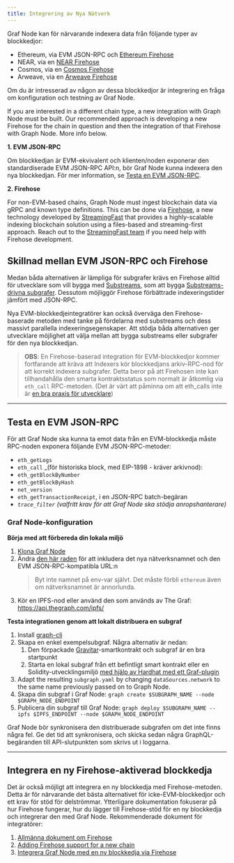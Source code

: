 ```yaml
---
title: Integrering av Nya Nätverk
---
```


Graf Node kan för närvarande indexera data från följande typer av blockkedjor:

- Ethereum, via EVM JSON-RPC och [Ethereum Firehose](https://github.com/streamingfast/firehose-ethereum)
- NEAR, via en [NEAR Firehose](https://github.com/streamingfast/near-firehose-indexer)
- Cosmos, via en [Cosmos Firehose](https://github.com/graphprotocol/firehose-cosmos)
- Arweave, via en [Arweave Firehose](https://github.com/graphprotocol/firehose-arweave)

Om du är intresserad av någon av dessa blockkedjor är integrering en fråga om konfiguration och testning av Graf Node.

If you are interested in a different chain type, a new integration with Graph Node must be built. Our recommended approach is developing a new Firehose for the chain in question and then the integration of that Firehose with Graph Node. More info below.

**1. EVM JSON-RPC**

Om blockkedjan är EVM-ekvivalent och klienten/noden exponerar den standardiserade EVM JSON-RPC API:n, bör Graf Node kunna indexera den nya blockkedjan. För mer information, se [Testa en EVM JSON-RPC](new-chain-integration#testing-an-evm-json-rpc).

**2. Firehose**

For non-EVM-based chains, Graph Node must ingest blockchain data via gRPC and known type definitions. This can be done via [Firehose](firehose/), a new technology developed by [StreamingFast](https://www.streamingfast.io/) that provides a highly-scalable indexing blockchain solution using a files-based and streaming-first approach. Reach out to the [StreamingFast team](mailto:integrations@streamingfast.io/) if you need help with Firehose development.

## Skillnad mellan EVM JSON-RPC och Firehose

Medan båda alternativen är lämpliga för subgrafer krävs en Firehose alltid för utvecklare som vill bygga med [Substreams](substreams/), som att bygga [Substreams-drivna subgrafer](cookbook/substreams-powered-subgraphs/). Dessutom möjliggör Firehose förbättrade indexeringstider jämfört med JSON-RPC.

Nya EVM-blockkedjeintegratörer kan också överväga den Firehose-baserade metoden med tanke på fördelarna med substreams och dess massivt parallella indexeringsegenskaper. Att stödja båda alternativen ger utvecklare möjlighet att välja mellan att bygga substreams eller subgrafer för den nya blockkedjan.

> **OBS**: En Firehose-baserad integration för EVM-blockkedjor kommer fortfarande att kräva att Indexers kör blockkedjans arkiv-RPC-nod för att korrekt indexera subgrafer. Detta beror på att Firehosen inte kan tillhandahålla den smarta kontraktsstatus som normalt är åtkomlig via `eth_call` RPC-metoden. (Det är värt att påminna om att eth_calls inte är [en bra praxis för utvecklare](https://thegraph.com/blog/improve-subgraph-performance-reduce-eth-calls/))

---

## Testa en EVM JSON-RPC

För att Graf Node ska kunna ta emot data från en EVM-blockkedja måste RPC-noden exponera följande EVM JSON-RPC-metoder:

- `eth_getLogs`
- `eth_call` \_(för historiska block, med EIP-1898 - kräver arkivnod):
- `eth_getBlockByNumber`
- `eth_getBlockByHash`
- `net_version`
- `eth_getTransactionReceipt`, i en JSON-RPC batch-begäran
- _`trace_filter`_ _(valfritt krav för att Graf Node ska stödja anropshanterare)_

### Graf Node-konfiguration

**Börja med att förbereda din lokala miljö**

1. [Klona Graf Node](https://github.com/graphprotocol/graph-node)
2. Ändra [den här raden](https://github.com/graphprotocol/graph-node/blob/master/docker/docker-compose.yml#L22) för att inkludera det nya nätverksnamnet och den EVM JSON-RPC-kompatibla URL:n
   > Byt inte namnet på env-var självt. Det måste förbli `ethereum` även om nätverksnamnet är annorlunda.
3. Kör en IPFS-nod eller använd den som används av The Graf: https://api.thegraph.com/ipfs/

**Testa integrationen genom att lokalt distribuera en subgraf**

1. Install [graph-cli](https://github.com/graphprotocol/graph-tooling/tree/main/packages/cli)
2. Skapa en enkel exempelsubgraf. Några alternativ är nedan:
   1. Den förpackade [Gravitar](https://github.com/graphprotocol/example-subgraph/tree/f89bdd4628efa4badae7367d4919b3f648083323)-smartkontrakt och subgraf är en bra startpunkt
   2. Starta en lokal subgraf från ett befintligt smart kontrakt eller en Solidity-utvecklingsmiljö [med hjälp av Hardhat med ett Graf-plugin](https://github.com/graphprotocol/hardhat-graph)
3. Adapt the resulting `subgraph.yaml` by changing `dataSources.network` to the same name previously passed on to Graph Node.
4. Skapa din subgraf i Graf Node: `graph create $SUBGRAPH_NAME --node $GRAPH_NODE_ENDPOINT`
5. Publicera din subgraf till Graf Node: `graph deploy $SUBGRAPH_NAME --ipfs $IPFS_ENDPOINT --node $GRAPH_NODE_ENDPOINT`

Graf Node bör synkronisera den distribuerade subgrafen om det inte finns några fel. Ge det tid att synkronisera, och skicka sedan några GraphQL-begäranden till API-slutpunkten som skrivs ut i loggarna.

---

## Integrera en ny Firehose-aktiverad blockkedja

Det är också möjligt att integrera en ny blockkedja med Firehose-metoden. Detta är för närvarande det bästa alternativet för icke-EVM-blockkedjor och ett krav för stöd för delströmmar. Ytterligare dokumentation fokuserar på hur Firehose fungerar, hur du lägger till Firehose-stöd för en ny blockkedja och integrerar den med Graf Node. Rekommenderade dokument för integratörer:

1. [Allmänna dokument om Firehose](firehose/)
2. [Adding Firehose support for a new chain](https://firehose.streamingfast.io/integrate-new-chains/integration-overview)
3. [Integrera Graf Node med en ny blockkedja via Firehose](https://github.com/graphprotocol/graph-node/blob/master/docs/implementation/add-chain.md)
